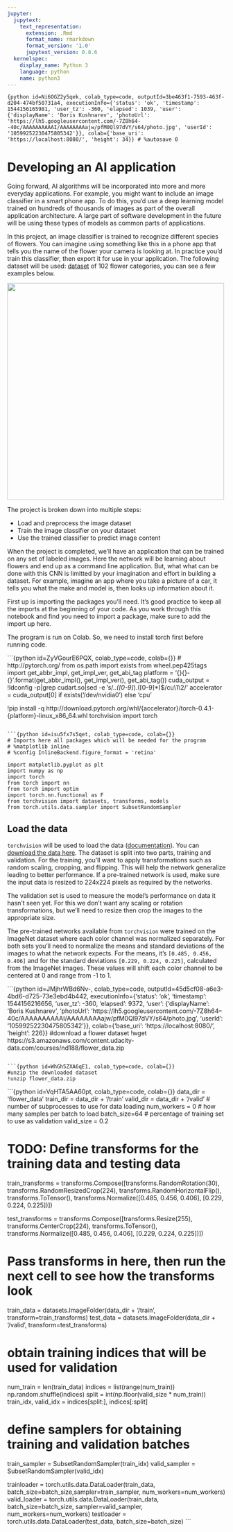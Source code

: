 ```yaml
---
jupyter:
  jupytext:
    text_representation:
      extension: .Rmd
      format_name: rmarkdown
      format_version: '1.0'
      jupytext_version: 0.8.6
  kernelspec:
    display_name: Python 3
    language: python
    name: python3
---
```


```{python id=Ni6OGZ2y5qek, colab_type=code, outputId=3be463f1-7593-463f-d204-474bf50731a4, executionInfo={'status': 'ok', 'timestamp': 1544156165981, 'user_tz': -360, 'elapsed': 1039, 'user': {'displayName': 'Boris Kushnarev', 'photoUrl': 'https://lh5.googleusercontent.com/-7Z8h64--40c/AAAAAAAAAAI/AAAAAAAAajw/pfM0Ql97dVY/s64/photo.jpg', 'userId': '10599252230475805342'}}, colab={'base_uri': 'https://localhost:8080/', 'height': 34}}
# %autosave 0
```

# Developing an AI application

Going forward, AI algorithms will be incorporated into more and more everyday applications. For example, you might want to include an image classifier in a smart phone app. To do this, you'd use a deep learning model trained on hundreds of thousands of images as part of the overall application architecture. A large part of software development in the future will be using these types of models as common parts of applications. 

In this project, an image classifier is trained to recognize different species of flowers. You can imagine using something like this in a phone app that tells you the name of the flower your camera is looking at. In practice you'd train this classifier, then export it for use in your application. The following dataset will be used: [dataset](http://www.robots.ox.ac.uk/~vgg/data/flowers/102/index.html) of 102 flower categories, you can see a few examples below. 

<img src='assets/Flowers.png' width=500px>

The project is broken down into multiple steps:

* Load and preprocess the image dataset
* Train the image classifier on your dataset
* Use the trained classifier to predict image content


When the project is completed, we'll have an application that can be trained on any set of labeled images. Here the network will be learning about flowers and end up as a command line application. But, what what can be done with this CNN is limitted by your imagination and effort in building a dataset. For example, imagine an app where you take a picture of a car, it tells you what the make and model is, then looks up information about it.

First up is importing the packages you'll need. It's good practice to keep all the imports at the beginning of your code. As you work through this notebook and find you need to import a package, make sure to add the import up here.

The program is run on Colab. So, we need to install torch first before running code. 

```{python id=ZyVGourE6PQX, colab_type=code, colab={}}
# http://pytorch.org/
from os.path import exists
from wheel.pep425tags import get_abbr_impl, get_impl_ver, get_abi_tag
platform = '{}{}-{}'.format(get_abbr_impl(), get_impl_ver(), get_abi_tag())
cuda_output = !ldconfig -p|grep cudart.so|sed -e 's/.*\.\([0-9]*\)\.\([0-9]*\)$/cu\1\2/'
accelerator = cuda_output[0] if exists('/dev/nvidia0') else 'cpu'

!pip install -q http://download.pytorch.org/whl/{accelerator}/torch-0.4.1-{platform}-linux_x86_64.whl torchvision
import torch
```

```{python id=isu5fx7s5qet, colab_type=code, colab={}}
# Imports here all packages which will be needed for the program 
# %matplotlib inline
# %config InlineBackend.figure_format = 'retina'

import matplotlib.pyplot as plt
import numpy as np
import torch
from torch import nn
from torch import optim
import torch.nn.functional as F
from torchvision import datasets, transforms, models
from torch.utils.data.sampler import SubsetRandomSampler
```

## Load the data

 `torchvision` will be used to load the data ([documentation](http://pytorch.org/docs/0.3.0/torchvision/index.html)). You can [download the data here](https://s3.amazonaws.com/content.udacity-data.com/courses/nd188/flower_data.zip). The dataset is split into two parts, training and validation. For the training, you'll want to apply transformations such as random scaling, cropping, and flipping. This will help the network generalize leading to better performance. If a pre-trained network is used, make sure the input data is resized to 224x224 pixels as required by the networks.

The validation set is used to measure the model's performance on data it hasn't seen yet. For this we don't want any scaling or rotation transformations, but we'll need to resize then crop the images to the appropriate size.

The pre-trained networks available from `torchvision` were trained on the ImageNet dataset where each color channel was normalized separately. For both sets you'll need to normalize the means and standard deviations of the images to what the network expects. For the means, it's `[0.485, 0.456, 0.406]` and for the standard deviations `[0.229, 0.224, 0.225]`, calculated from the ImageNet images.  These values will shift each color channel to be centered at 0 and range from -1 to 1.

```{python id=JMjhrWBd6Nv-, colab_type=code, outputId=45d5cf08-a6e3-4bd6-d725-73e3ebd4b442, executionInfo={'status': 'ok', 'timestamp': 1544156216656, 'user_tz': -360, 'elapsed': 9372, 'user': {'displayName': 'Boris Kushnarev', 'photoUrl': 'https://lh5.googleusercontent.com/-7Z8h64--40c/AAAAAAAAAAI/AAAAAAAAajw/pfM0Ql97dVY/s64/photo.jpg', 'userId': '10599252230475805342'}}, colab={'base_uri': 'https://localhost:8080/', 'height': 226}}
#download a flower dataset
!wget https://s3.amazonaws.com/content.udacity-data.com/courses/nd188/flower_data.zip
  
```

```{python id=WhGh5ZXA6qE1, colab_type=code, colab={}}
#unzip the downloaded dataset
!unzip flower_data.zip
```

```{python id=VqHTA5AA60pt, colab_type=code, colab={}}
data_dir = 'flower_data'
train_dir = data_dir + '/train'
valid_dir = data_dir + '/valid'
# number of subprocesses to use for data loading
num_workers = 0
# how many samples per batch to load
batch_size=64
# percentage of training set to use as validation
valid_size = 0.2

# TODO: Define transforms for the training data and testing data
train_transforms = transforms.Compose([transforms.RandomRotation(30),
                                       transforms.RandomResizedCrop(224),
                                       transforms.RandomHorizontalFlip(),
                                       transforms.ToTensor(),
                                       transforms.Normalize([0.485, 0.456, 0.406],
                                                            [0.229, 0.224, 0.225])])

test_transforms = transforms.Compose([transforms.Resize(255),
                                      transforms.CenterCrop(224),
                                      transforms.ToTensor(),
                                      transforms.Normalize([0.485, 0.456, 0.406],
                                                           [0.229, 0.224, 0.225])])

# Pass transforms in here, then run the next cell to see how the transforms look
train_data = datasets.ImageFolder(data_dir + '/train', transform=train_transforms)
test_data = datasets.ImageFolder(data_dir + '/valid', transform=test_transforms)

# obtain training indices that will be used for validation
num_train = len(train_data)
indices = list(range(num_train))
np.random.shuffle(indices)
split = int(np.floor(valid_size * num_train))
train_idx, valid_idx = indices[split:], indices[:split]

# define samplers for obtaining training and validation batches
train_sampler = SubsetRandomSampler(train_idx)
valid_sampler = SubsetRandomSampler(valid_idx)

trainloader = torch.utils.data.DataLoader(train_data, batch_size=batch_size,sampler=train_sampler,
                                          num_workers=num_workers)
valid_loader = torch.utils.data.DataLoader(train_data, batch_size=batch_size, 
    sampler=valid_sampler, num_workers=num_workers)
testloader = torch.utils.data.DataLoader(test_data, batch_size=batch_size)
```
